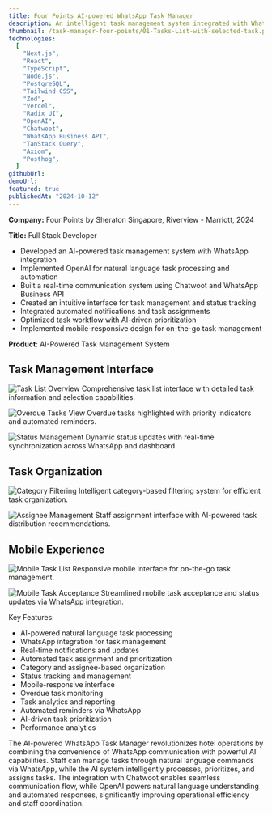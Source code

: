 ```yaml
---
title: Four Points AI-powered WhatsApp Task Manager
description: An intelligent task management system integrated with WhatsApp and powered by OpenAI for automated task handling and communication
thumbnail: /task-manager-four-points/01-Tasks-List-with-selected-task.png
technologies:
  [
    "Next.js",
    "React",
    "TypeScript",
    "Node.js",
    "PostgreSQL",
    "Tailwind CSS",
    "Zod",
    "Vercel",
    "Radix UI",
    "OpenAI",
    "Chatwoot",
    "WhatsApp Business API",
    "TanStack Query",
    "Axiom",
    "Posthog",
  ]
githubUrl:
demoUrl:
featured: true
publishedAt: "2024-10-12"
---
```


**Company:** Four Points by Sheraton Singapore, Riverview - Marriott, 2024

**Title:** Full Stack Developer

- Developed an AI-powered task management system with WhatsApp integration
- Implemented OpenAI for natural language task processing and automation
- Built a real-time communication system using Chatwoot and WhatsApp Business API
- Created an intuitive interface for task management and status tracking
- Integrated automated notifications and task assignments
- Optimized task workflow with AI-driven prioritization
- Implemented mobile-responsive design for on-the-go task management

**Product**: AI-Powered Task Management System

## Task Management Interface

![Task List Overview](/task-manager-four-points/01-Tasks-List-with-selected-task.png)
Comprehensive task list interface with detailed task information and selection capabilities.

![Overdue Tasks View](/task-manager-four-points/02-Tasks-Overdue.png)
Overdue tasks highlighted with priority indicators and automated reminders.

![Status Management](/task-manager-four-points/03-Tasks-Status-change.png)
Dynamic status updates with real-time synchronization across WhatsApp and dashboard.

## Task Organization

![Category Filtering](/task-manager-four-points/04-Tasks-Category-Filter.png)
Intelligent category-based filtering system for efficient task organization.

![Assignee Management](/task-manager-four-points/05-Tasks-Assignee-Filter.png)
Staff assignment interface with AI-powered task distribution recommendations.

## Mobile Experience

![Mobile Task List](/task-manager-four-points/06-Tasks-Mobile-View.png)
Responsive mobile interface for on-the-go task management.

![Mobile Task Acceptance](/task-manager-four-points/07-Accept-Task-Mobile-View.png)
Streamlined mobile task acceptance and status updates via WhatsApp integration.

Key Features:

- AI-powered natural language task processing
- WhatsApp integration for task management
- Real-time notifications and updates
- Automated task assignment and prioritization
- Category and assignee-based organization
- Status tracking and management
- Mobile-responsive interface
- Overdue task monitoring
- Task analytics and reporting
- Automated reminders via WhatsApp
- AI-driven task prioritization
- Performance analytics

The AI-powered WhatsApp Task Manager revolutionizes hotel operations by combining the convenience of WhatsApp communication with powerful AI capabilities. Staff can manage tasks through natural language commands via WhatsApp, while the AI system intelligently processes, prioritizes, and assigns tasks. The integration with Chatwoot enables seamless communication flow, while OpenAI powers natural language understanding and automated responses, significantly improving operational efficiency and staff coordination.
